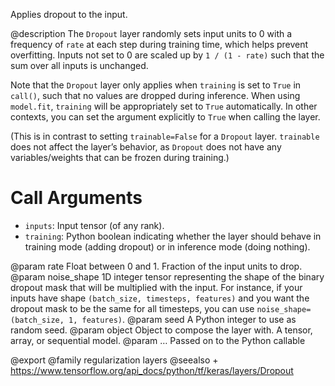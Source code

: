 Applies dropout to the input.

@description
The `Dropout` layer randomly sets input units to 0 with a frequency of
`rate` at each step during training time, which helps prevent overfitting.
Inputs not set to 0 are scaled up by `1 / (1 - rate)` such that the sum over
all inputs is unchanged.

Note that the `Dropout` layer only applies when `training` is set to `True`
in `call()`, such that no values are dropped during inference.
When using `model.fit`, `training` will be appropriately set to `True`
automatically. In other contexts, you can set the argument explicitly
to `True` when calling the layer.

(This is in contrast to setting `trainable=False` for a `Dropout` layer.
`trainable` does not affect the layer's behavior, as `Dropout` does
not have any variables/weights that can be frozen during training.)

# Call Arguments
- `inputs`: Input tensor (of any rank).
- `training`: Python boolean indicating whether the layer should behave in
    training mode (adding dropout) or in inference mode (doing nothing).

@param rate Float between 0 and 1. Fraction of the input units to drop.
@param noise_shape 1D integer tensor representing the shape of the
    binary dropout mask that will be multiplied with the input.
    For instance, if your inputs have shape
    `(batch_size, timesteps, features)` and
    you want the dropout mask to be the same for all timesteps,
    you can use `noise_shape=(batch_size, 1, features)`.
@param seed A Python integer to use as random seed.
@param object Object to compose the layer with. A tensor, array, or sequential model.
@param ... Passed on to the Python callable

@export
@family regularization layers
@seealso
+ <https://www.tensorflow.org/api_docs/python/tf/keras/layers/Dropout>
